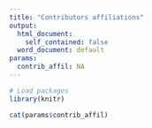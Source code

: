 ```yaml
---
title: "Contributors affiliations"
output: 
  html_document:
    self_contained: false
  word_document: default
params:
  contrib_affil: NA
---
```


<style type="text/css">

h1.title {
  font-size: 38px;
  color: Balck;
  text-align: center;
}

</style>

```r
# Load packages
library(knitr)
```

```r
cat(params$contrib_affil)
```